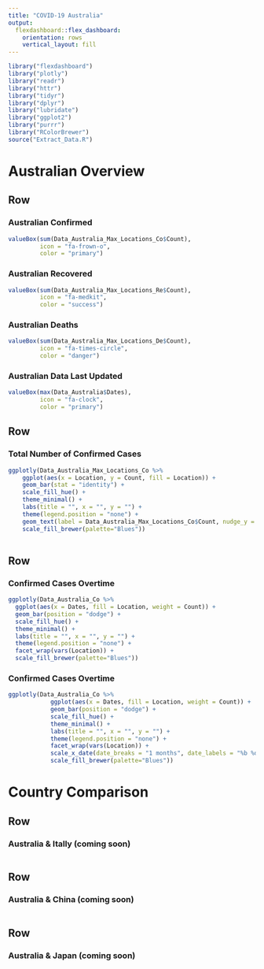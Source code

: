 ```yaml
---
title: "COVID-19 Australia"
output: 
  flexdashboard::flex_dashboard:
    orientation: rows
    vertical_layout: fill
---
```


```r
library("flexdashboard")
library("plotly")
library("readr")
library("httr")
library("tidyr")
library("dplyr")
library("lubridate")
library("ggplot2")
library("purrr")
library("RColorBrewer")
source("Extract_Data.R")

```


Australian Overview
===================================== 

Row {data-height=150}
-----------------------------------------------------------------------

### Australian Confirmed

```r
valueBox(sum(Data_Australia_Max_Locations_Co$Count), 
         icon = "fa-frown-o",
         color = "primary")

```


### Australian Recovered

```r
valueBox(sum(Data_Australia_Max_Locations_Re$Count), 
         icon = "fa-medkit",
         color = "success")

```

### Australian Deaths

```r
valueBox(sum(Data_Australia_Max_Locations_De$Count), 
         icon = "fa-times-circle",
         color = "danger")
```

### Australian Data Last Updated

```r
valueBox(max(Data_Australia$Dates), 
         icon = "fa-clock",
         color = "primary")
```


Row {data-height=350}
-----------------------------------------------------------------------

### Total Number of Confirmed Cases 

```r

ggplotly(Data_Australia_Max_Locations_Co %>%
    ggplot(aes(x = Location, y = Count, fill = Location)) +
    geom_bar(stat = "identity") +
    scale_fill_hue() +
    theme_minimal() +
    labs(title = "", x = "", y = "") +
    theme(legend.position = "none") +
    geom_text(label = Data_Australia_Max_Locations_Co$Count, nudge_y = 10) +
    scale_fill_brewer(palette="Blues"))
  

```


Row {data-height=550}
-----------------------------------------------------------------------

### Confirmed Cases Overtime 

```r

ggplotly(Data_Australia_Co %>%
  ggplot(aes(x = Dates, fill = Location, weight = Count)) +
  geom_bar(position = "dodge") +
  scale_fill_hue() +
  theme_minimal() +
  labs(title = "", x = "", y = "") +
  theme(legend.position = "none") +
  facet_wrap(vars(Location)) +
  scale_fill_brewer(palette="Blues"))


```


### Confirmed Cases Overtime {.mobile}

```r

ggplotly(Data_Australia_Co %>%
            ggplot(aes(x = Dates, fill = Location, weight = Count)) +
            geom_bar(position = "dodge") +
            scale_fill_hue() +
            theme_minimal() +
            labs(title = "", x = "", y = "") +
            theme(legend.position = "none") +
            facet_wrap(vars(Location)) +
            scale_x_date(date_breaks = "1 months", date_labels = "%b %d") +
            scale_fill_brewer(palette="Blues"))


```


Country Comparison
===================================== 


Row 
-----------------------------------------------------------------------

### Australia & Itally (coming soon)

```r

```


Row 
-----------------------------------------------------------------------

### Australia & China (coming soon)

```r

```


Row 
-----------------------------------------------------------------------

### Australia & Japan (coming soon)

```r

```

